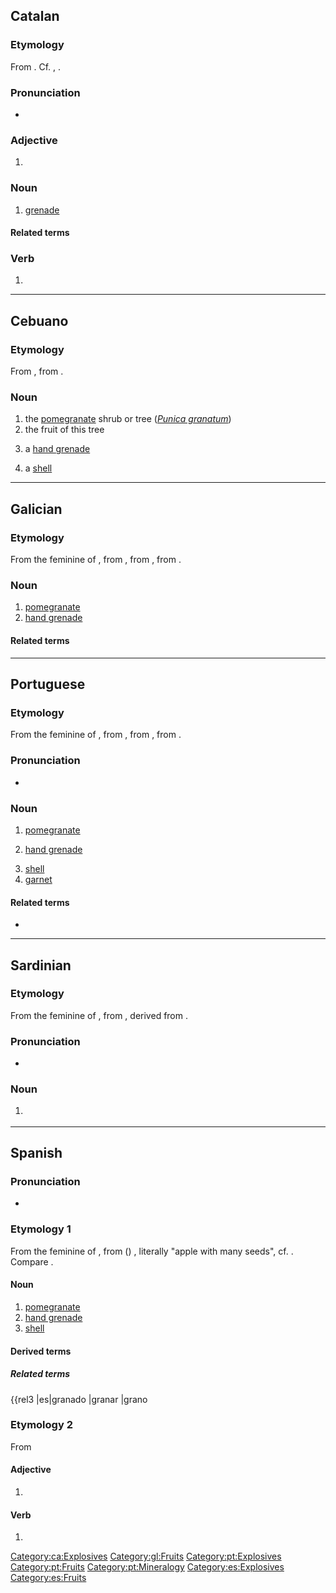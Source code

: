 {{also|Granada}}
==Catalan==

===Etymology===
From {{m|ca|granar}}. Cf. {{cog|es|granada}}, {{cog|fr|grenade}}.

===Pronunciation===
* {{ca-IPA}}

===Adjective===
{{head|ca|adjective form}}

# {{inflection of|ca|granat||f|s}}

===Noun===
{{ca-noun|f}}

# [[grenade]] {{gloss|small explosive device}}

====Related terms====
{{rel2|ca|granader|granat}}

===Verb===
{{head|ca|past participle|g=f-s}}

# {{ca-verb form of|g=f|m=ptc|t=past|granar}}

[[Category:ca:Explosives]]

----

==Cebuano==

===Etymology===
From {{der|ceb|es|granada}}, from {{der|ceb|la|([[mālum]]) [[granātum]]|lit=apple with many seeds}}.

===Noun===
{{head|ceb|noun}}

# the [[pomegranate]] shrub or tree (''[[Punica granatum]]'')
# the fruit of this tree
# {{lb|ceb|military}} a [[hand grenade]]
# {{lb|ceb|weaponry}} a [[shell]]

{{topics|ceb|Explosives|Fruits|Trees|Myrtales order plants}}

----

==Galician==

===Etymology===
From the feminine of {{inh|gl|la|grānātum|t=pomegranate}}, from {{m|la|grānātus|t=having many seeds}}, from {{m|la|grānum|t=seed, grain}}, from {{der|gl|ine-pro|*ǵr̥h₂nóm|t=grain}}.

===Noun===
{{gl-noun|f}}

# [[pomegranate]] {{gloss|fruit}}
# [[hand grenade]]

====Related terms====
{{rel2|gl|granado|milgranda}}

[[Category:gl:Fruits]]

----

==Portuguese==

===Etymology===
From the feminine of {{inh|pt|la|grānātum|t=pomegranate}}, from {{m|la|grānātus|t=having many seeds}}, from {{m|la|grānum|t=seed, grain}}, from {{der|pt|ine-pro|*ǵr̥h₂nóm|t=grain}}.

===Pronunciation===
* {{audio|pt|LL-Q5146 (por)-Adélaïde Calais WMFr-granada.wav|Audio}}

===Noun===
{{pt-noun|f}}

# [[pomegranate]] {{gloss|fruit}}
#: {{syn|pt|romã}}
# [[hand grenade]] {{gloss|small explosive device}}
#: {{syn|pt|granada de mão}}
# [[shell]] {{q|artillery}}
# [[garnet]] {{gloss|mineral group}}
#: {{syn|pt|granate}}

====Related terms====
* {{l|pt|milgrada}}

[[Category:pt:Explosives]]
[[Category:pt:Fruits]]
[[Category:pt:Mineralogy]]

----

==Sardinian==

===Etymology===
From the feminine of {{inh|sc|la|grānātum|t=pomegranate}}, from {{m|la|grānātus|t=having many seeds}}, derived from {{m|la|grānum|t=seed, grain}}.

===Pronunciation===
* {{IPA|sc|/ɡraˈna.da/|[ɡɾaˈnaːða]}}

===Noun===
{{sc-noun|f|granadas}}

# {{l|en|pomegranate}} {{gloss|fruit}}

{{C|sc|Fruits}}

----

==Spanish==

===Pronunciation===
* {{es-IPA}}

===Etymology 1===
From the feminine of {{m|es|granado}}, from ({{m|la|mālum}}) {{m|la|granātum}}, literally "apple with many seeds", cf. {{m|es|granado}}. Compare {{cog|it|melagranata}}.

====Noun====
{{es-noun|f}}

# [[pomegranate]] {{gloss|fruit}}
# [[hand grenade]]
# [[shell]] {{gloss|artillery}}

====Derived terms====
{{col3|es
|granada de mano
|lanzagranadas
}}

=====Related terms=====
{{rel3
|es|granado
|granar
|grano

===Etymology 2===
From {{der|es|la|granātum}}

====Adjective====
{{head|es|adjective form|g=f-s}}

# {{es-adj form of|granado|f|sg}}

====Verb====
{{head|es|past participle form}}

# {{es-verb form of|mood=participle|gen=f|num=s|ending=ar|granar}}

[[Category:es:Explosives]]
[[Category:es:Fruits]]